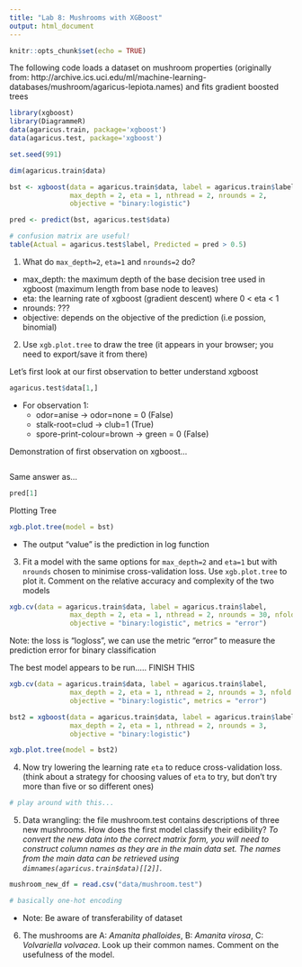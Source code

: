```yaml
---
title: "Lab 8: Mushrooms with XGBoost"
output: html_document
---
```


```r
knitr::opts_chunk$set(echo = TRUE)
```

The following code loads a dataset on mushroom properties (originally from: http://archive.ics.uci.edu/ml/machine-learning-databases/mushroom/agaricus-lepiota.names) and fits gradient boosted trees

```r
library(xgboost)
library(DiagrammeR)
data(agaricus.train, package='xgboost')
data(agaricus.test, package='xgboost')

set.seed(991)

dim(agaricus.train$data)

bst <- xgboost(data = agaricus.train$data, label = agaricus.train$label, 
               max_depth = 2, eta = 1, nthread = 2, nrounds = 2, 
               objective = "binary:logistic")

pred <- predict(bst, agaricus.test$data)

# confusion matrix are useful!
table(Actual = agaricus.test$label, Predicted = pred > 0.5)
```

1. What do `max_depth=2`, `eta=1` and `nrounds=2` do?

- max_depth: the maximum depth of the base decision tree used in xgboost (maximum length from base node to leaves)
- eta: the learning rate of xgboost (gradient descent) where 0 < eta < 1
- nrounds: ???
- objective: depends on the objective of the prediction (i.e possion, binomial)

2. Use `xgb.plot.tree` to draw the tree (it appears in your browser; you need to export/save it from there)

Let's first look at our first observation to better understand xgboost

```r
agaricus.test$data[1,]
```

- For observation 1:
  - odor=anise -> odor=none = 0 (False)
  - stalk-root=clud -> club=1 (True)
  - spore-print-colour=brown -> green = 0 (False)
  
Demonstration of first observation on xgboost...

```r

```

Same answer as...

```r
pred[1]
```


Plotting Tree

```r
xgb.plot.tree(model = bst)
```


- The output "value" is the prediction in log function

3. Fit a model with the same options for `max_depth=2` and `eta=1` but with `nrounds` chosen to minimise cross-validation loss.  Use `xgb.plot.tree` to plot it. Comment on the relative accuracy and complexity of the two models

```r
xgb.cv(data = agaricus.train$data, label = agaricus.train$label, 
               max_depth = 2, eta = 1, nthread = 2, nrounds = 30, nfold = 5,
               objective = "binary:logistic", metrics = "error")
```

Note: the loss is "logloss", we can use the metric "error" to measure the prediction error for binary classification

The best model appears to be run..... FINISH THIS

```r
xgb.cv(data = agaricus.train$data, label = agaricus.train$label, 
               max_depth = 2, eta = 1, nthread = 2, nrounds = 3, nfold = 5,
               objective = "binary:logistic", metrics = "error")
```

```r
bst2 = xgboost(data = agaricus.train$data, label = agaricus.train$label, 
               max_depth = 2, eta = 1, nthread = 2, nrounds = 3, 
               objective = "binary:logistic")

xgb.plot.tree(model = bst2)
```


4. Now try lowering the learning rate `eta` to reduce cross-validation loss. (think about a strategy for choosing values of `eta` to try, but don't try more than five or so different ones)

```r
# play around with this...
```

5. Data wrangling: the file mushroom.test contains descriptions of three new mushrooms. How does the first model classify their edibility?   *To convert the new data into the correct matrix form, you will need to construct column names as they are in the main data set. The names from the main data can be retrieved using `dimnames(agaricus.train$data)[[2]]`*.

```r
mushroom_new_df = read.csv("data/mushroom.test")

# basically one-hot encoding

```

- Note: Be aware of transferability of dataset

6. The mushrooms are A: *Amanita phalloides*, B: *Amanita virosa*, C: *Volvariella volvacea*. Look up their common names. Comment on the usefulness of the model.
